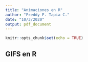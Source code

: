 ```yaml
---
title: "Animaciones en R"
author: "Freddy F. Tapia C."
date: "10/3/2020"
output: pdf_document
---
```


```r
knitr::opts_chunk$set(echo = TRUE)
```

## GIFS en R
